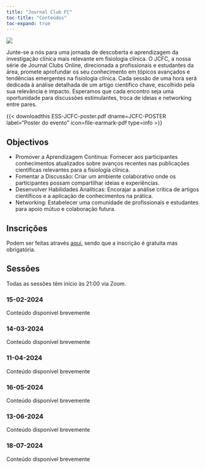 ```yaml
---
title: "Journal Club FC"
toc-title: "Conteúdos"
toc-expand: true
---
```


![](ESS-JCFC-header.jpg)

Junte-se a nós para uma jornada de descoberta e aprendizagem da investigação clínica mais relevante em fisiologia clínica. O JCFC, a nossa série de Journal Clubs Online, direcionada a profissionais e estudantes da área, promete aprofundar os seu conhecimento em tópicos avançados e tendências emergentes na fisiologia clínica. Cada sessão de uma hora será dedicada à análise detalhada de um artigo científico chave, escolhido pela sua relevância e impacto. Esperamos que cada encontro seja uma oportunidade para discussões estimulantes, troca de ideias e networking entre pares.

{{< downloadthis ESS-JCFC-poster.pdf dname=JCFC-POSTER label="Poster do evento" icon=file-earmark-pdf type=info >}}

## Objectivos

-   Promover a Aprendizagem Contínua: Fornecer aos participantes conhecimentos atualizados sobre avanços recentes nas publicações científicas relevantes para a fisiologia clínica.
-   Fomentar a Discussão: Criar um ambiente colaborativo onde os participantes possam compartilhar ideias e experiências.
-   Desenvolver Habilidades Analíticas: Encorajar a análise crítica de artigos científicos e a aplicação de conhecimentos na prática.
-   Networking: Estabelecer uma comunidade de profissionais e estudantes para apoio mútuo e colaboração futura.

## Inscrições

Podem ser feitas através [aqui](https://formacao.ess.ipp.pt/v1/principal/home/index.php?page=verForm&id=2342), sendo que a inscrição é gratuita mas obrigatória.

## Sessões

Todas as sessões têm início às 21:00 via Zoom.

### 15-02-2024

Conteúdo disponível brevemente

### 14-03-2024

Conteúdo disponível brevemente

### 11-04-2024

Conteúdo disponível brevemente

### 16-05-2024

Conteúdo disponível brevemente

### 13-06-2024

Conteúdo disponível brevemente

### 18-07-2024

Conteúdo disponível brevemente
